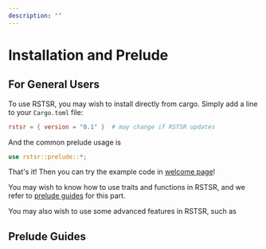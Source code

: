 ```yaml
---
description: ""
---
```


# Installation and Prelude

## For General Users

To use RSTSR, you may wish to install directly from cargo.
Simply add a line to your `Cargo.toml` file:

```toml
rstsr = { version = "0.1" }  # may change if RSTSR updates
```

And the common prelude usage is

```rust
use rstsr::prelude::*;
```

That's it! Then you can try the example code in [welcome page](index.mdx)!

You may wish to know how to use traits and functions in RSTSR, and we refer to [prelude guides](#prelude-guides) for this part.

You may also wish to use some advanced features in RSTSR, such as 

## Prelude Guides



